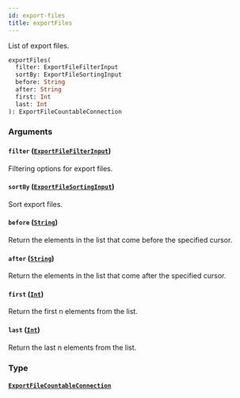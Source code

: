 ```yaml
---
id: export-files
title: exportFiles
---
```



List of export files.

```graphql
exportFiles(
  filter: ExportFileFilterInput
  sortBy: ExportFileSortingInput
  before: String
  after: String
  first: Int
  last: Int
): ExportFileCountableConnection
```


### Arguments

#### `filter` ([`ExportFileFilterInput`](../../../developer/api-reference/inputs/export-file-filter-input))

Filtering options for export files.


#### `sortBy` ([`ExportFileSortingInput`](../../../developer/api-reference/inputs/export-file-sorting-input))

Sort export files.


#### `before` ([`String`](../../../developer/api-reference/scalars/string))

Return the elements in the list that come before the specified cursor.


#### `after` ([`String`](../../../developer/api-reference/scalars/string))

Return the elements in the list that come after the specified cursor.


#### `first` ([`Int`](../../../developer/api-reference/scalars/int))

Return the first n elements from the list.


#### `last` ([`Int`](../../../developer/api-reference/scalars/int))

Return the last n elements from the list.


### Type

#### [`ExportFileCountableConnection`](../../../developer/api-reference/objects/export-file-countable-connection) 






